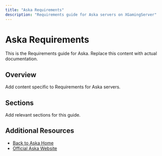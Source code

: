 ```yaml
---
title: "Aska Requirements"
description: "Requirements guide for Aska servers on XGamingServer"
---
```


# Aska Requirements

This is the Requirements guide for Aska. Replace this content with actual documentation.

## Overview

Add content specific to Requirements for Aska servers.

## Sections

Add relevant sections for this guide.

## Additional Resources

- [Back to Aska Home](./index)
- [Official Aska Website](https://example.com)

